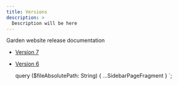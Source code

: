 ```yaml
---
title: Versions
description: >
  Description will be here
---
```


Garden website release documentation

- [Version 7](https://606fa12ea4f2996a9cfd97aa--zendeskgarden.netlify.app/)
- [Version 6](https://606f9e155f932060ab2899e8--zendeskgarden.netlify.app/)


  query ($fileAbsolutePath: String) {
    ...SidebarPageFragment
  }
`;
